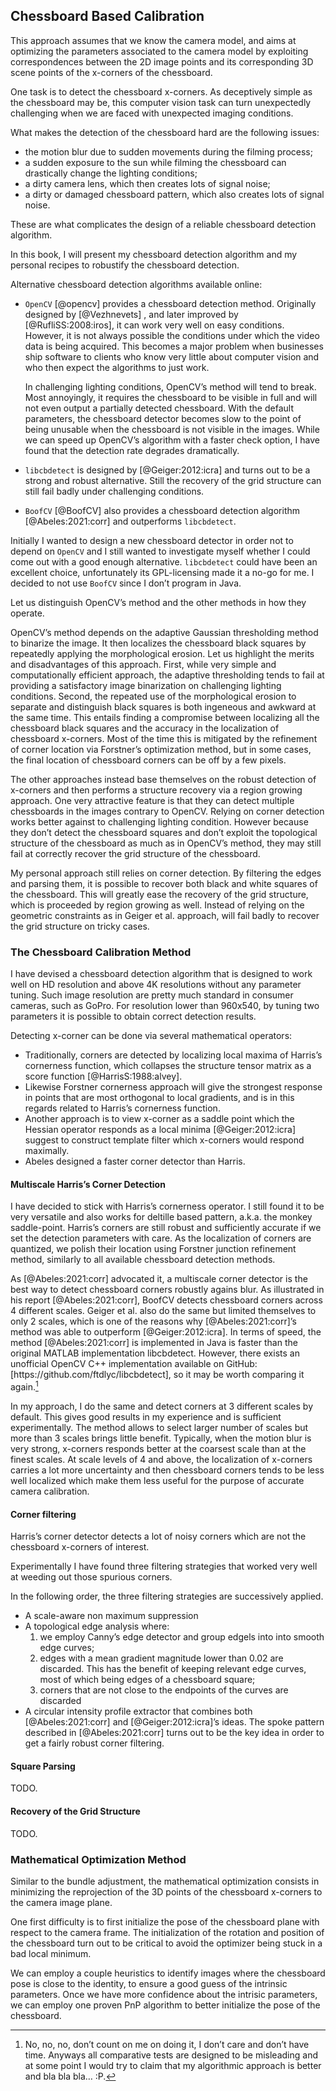 ## Chessboard Based Calibration

This approach assumes that we know the camera model, and aims at optimizing the
parameters associated to the camera model by exploiting correspondences between
the 2D image points and its corresponding 3D scene points of the x-corners of
the chessboard.

One task is to detect the chessboard x-corners. As deceptively simple as the
chessboard may be, this computer vision task can turn unexpectedly challenging
when we are faced with unexpected imaging conditions.

What makes the detection of the chessboard hard are the following issues:

- the motion blur due to sudden movements during the filming process;
- a sudden exposure to the sun while filming the chessboard can drastically
  change the lighting conditions;
- a dirty camera lens, which then creates lots of signal noise;
- a dirty or damaged chessboard pattern, which also creates lots of signal
  noise.

These are what complicates the design of a reliable chessboard detection
algorithm.

In this book, I will present my chessboard detection algorithm and my personal
recipes to robustify the chessboard detection.

Alternative chessboard detection algorithms available online:

- `OpenCV` [@opencv] provides a chessboard detection method. Originally designed
  by [@Vezhnevets] , and later improved by [@RufliSS:2008:iros], it can work
  very well on easy conditions. However, it is not always possible the
  conditions under which the video data is being acquired. This becomes a major
  problem when businesses ship software to clients who know very little about
  computer vision and who then expect the algorithms to just work.

  In challenging lighting conditions, OpenCV’s method will tend to break. Most
  annoyingly, it requires the chessboard to be visible in full and will not even
  output a partially detected chessboard. With the default parameters, the
  chessboard detector becomes slow to the point of being unusable when the
  chessboard is not visible in the images. While we can speed up OpenCV’s
  algorithm with a faster check option, I have found that the detection rate
  degrades dramatically.

- `libcbdetect` is designed by [@Geiger:2012:icra] and turns out to be a strong and
  robust alternative. Still the recovery of the grid structure can still fail
  badly under challenging conditions.

- `BoofCV` [@BoofCV] also provides a chessboard detection algorithm
  [@Abeles:2021:corr] and outperforms `libcbdetect`.

Initially I wanted to design a new chessboard detector in order not to depend on
`OpenCV` and I still wanted to investigate myself whether I could come out with
a good enough alternative. `libcbdetect` could have been an excellent choice,
unfortunately its GPL-licensing made it a no-go for me. I decided to not use
`BoofCV` since I don’t program in Java.

Let us distinguish OpenCV's method and the other methods in how they operate.

OpenCV’s method depends on the adaptive Gaussian thresholding method to binarize
the image. It then localizes the chessboard black squares by repeatedly applying
the morphological erosion. Let us highlight the merits and disadvantages of this
approach. First, while very simple and computationally efficient approach, the
adaptive thresholding tends to fail at providing a satisfactory image
binarization on challenging lighting conditions. Second, the repeated use of the
morphological erosion to separate and distinguish black squares is both
ingeneous and awkward at the same time. This entails finding a compromise
between localizing all the chessboard black squares and the accuracy in the
localization of chessboard x-corners. Most of the time this is mitigated by the
refinement of corner location via Forstner's optimization method, but in some
cases, the final location of chessboard corners can be off by a few pixels.

The other approaches instead base themselves on the robust detection of
x-corners and then performs a structure recovery via a region growing approach.
One very attractive feature is that they can detect multiple chessboards in the
images contrary to OpenCV.
Relying on corner detection works better against to challenging lighting
condition. However because they don't detect the chessboard squares and don't
exploit the topological structure of the chessboard as much as in OpenCV's
method, they may still fail at correctly recover the grid structure of the
chessboard.


My personal approach still relies on corner detection. By filtering the edges
and parsing them, it is possible to recover both black and white squares of the
chessboard. This will greatly ease the recovery of the grid structure, which is
proceeded by region growing as well. Instead of relying on the geometric
constraints as in Geiger et al. approach, will fail badly to recover the grid
structure on tricky cases.

### The Chessboard Calibration Method

I have devised a chessboard detection algorithm that is designed to work well on
HD resolution and above 4K resolutions without any parameter tuning.
Such image resolution are pretty much standard in consumer cameras, such as
GoPro. For resolution lower than 960x540, by tuning two parameters it is
possible to obtain correct detection results.

Detecting x-corner can be done via several mathematical operators:

- Traditionally, corners are detected by localizing local maxima of Harris’s
  cornerness function, which collapses the structure tensor matrix as a score
  function [@HarrisS:1988:alvey].
- Likewise Forstner cornerness approach will give the strongest response in
  points that are most orthogonal to local gradients, and is in this regards
  related to Harris’s cornerness function.
- Another approach is to view x-corner as a saddle point which the Hessian
  operator responds as a local minima [@Geiger:2012:icra] suggest to construct
  template filter which x-corners would respond maximally.
- Abeles designed a faster corner detector than Harris.

#### Multiscale Harris's Corner Detection

I have decided to stick with Harris’s cornerness operator. I still found it to
be very versatile and also works for deltille based pattern, a.k.a. the monkey
saddle-point. Harris's corners are still robust and sufficiently accurate if we
set the detection parameters with care. As the localization of corners are
quantized, we polish their location using Forstner junction refinement method,
similarly to all available chessboard detection methods.

As [@Abeles:2021:corr] advocated it, a multiscale corner detector is the best
way to detect chessboard corners robustly agains blur. As illustrated in his
report [@Abeles:2021:corr], BoofCV detects chessboard corners across 4 different
scales. Geiger et al. also do the same but limited themselves to only 2 scales,
which is one of the reasons why [@Abeles:2021:corr]'s method was able to outperform
[@Geiger:2012:icra]. In terms of speed, the method [@Abeles:2021:corr] is implemented in
Java is faster than the original MATLAB implementation libcbdetect. However,
there exists an unofficial OpenCV C++ implementation available on GitHub:
[https://github.com/ftdlyc/libcbdetect], so it may be worth comparing it
again.^[No, no, no, don't count on me on doing it, I don't care and don't have
time. Anyways all comparative tests are designed to be misleading and at some
point I would try to claim that my algorithmic approach is better and bla bla
bla... :P.]

In my approach, I do the same and detect corners at 3 different scales by
default. This gives good results in my experience and is sufficient
experimentally. The method allows to select larger number of scales but more
than 3 scales brings little benefit. Typically, when the motion blur is very
strong, x-corners responds better at the coarsest scale than at the finest
scales. At scale levels of 4 and above, the localization of x-corners carries a
lot more uncertainty and then chessboard corners tends to be less well localized
which make them less useful for the purpose of accurate camera calibration.


#### Corner filtering

Harris's corner detector detects a lot of noisy corners which are not the
chessboard x-corners of interest.

Experimentally I have found three filtering strategies that worked very well at
weeding out those spurious corners.

In the following order, the three filtering strategies are successively applied.

- A scale-aware non maximum suppression
- A topological edge analysis where:
  1. we employ Canny's edge detector and group edgels into into smooth edge
     curves;
  2. edges with a mean gradient magnitude lower than 0.02 are discarded. This
     has the benefit of keeping relevant edge curves, most of which being
     edges of a chessboard square;
  3. corners that are not close to the endpoints of the curves are discarded
- A circular intensity profile extractor that combines both [@Abeles:2021:corr]
  and [@Geiger:2012:icra]'s ideas. The spoke pattern described in
  [@Abeles:2021:corr] turns out to be the key idea in order to get a fairly
  robust corner filtering.

#### Square Parsing
TODO.

#### Recovery of the Grid Structure
TODO.


### Mathematical Optimization Method

Similar to the bundle adjustment, the mathematical optimization consists in minimizing the reprojection of the 3D points of the chessboard x-corners to the camera image plane.

One first difficulty is to first initialize the pose of the chessboard plane
with respect to the camera frame. The initialization of the rotation and
position of the chessboard turn out to be critical to avoid the optimizer being
stuck in a bad local minimum.

We can employ a couple heuristics to identify images where the chessboard pose
is close to the identity, to ensure a good guess of the intrinsic parameters.
Once we have more confidence about the intrisic parameters, we can employ one
proven PnP algorithm to better initialize the pose of the chessboard.
